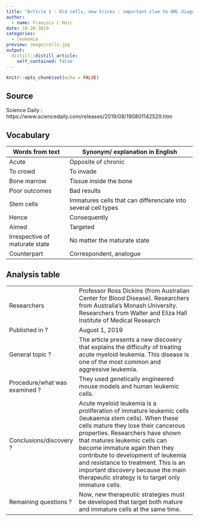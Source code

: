 ```yaml
---
title: "Article 1 : Old cells, new tricks : important clue to AML diagnosis and treatment discovered"
author:
  - name: François L'Hoir
date: 10-20-2019
categories:
  - leukemia
preview: image/cells.jpg
output:
  distill::distill_article:
    self_contained: false
---
```


```r
knitr::opts_chunk$set(echo = FALSE)
```
## Source
Science Daily : https://www.sciencedaily.com/releases/2019/08/190801142529.htm 

## Vocabulary 

| Words from text                | Synonym/ explanation in English                                |
| ------------------------------ | -------------------------------------------------------------- |
| Acute                          | Opposite of chronic                                            |
| To crowd                       | To invade                                                      |
| Bone marrow                    | Tissue inside the bone                                         |
| Poor outcomes                  | Bad results                                                    |
| Stem cells                     | Immatures cells that can differenciate into several cell types |
| Hence                          | Consequently                                                   |
| Aimed                          | Targeted                                                       |
| Irrespective of maturate state | No matter the maturate state                                   |
| Counterpart                    | Correspondent, analogue                                        |

## Analysis table 

|                               |                                                                                                                                                                                                                                                                                                                                                                                                                              |
| ----------------------------- | ---------------------------------------------------------------------------------------------------------------------------------------------------------------------------------------------------------------------------------------------------------------------------------------------------------------------------------------------------------------------------------------------------------------------------- |
| Researchers                   | Professor Ross Dickins (from Australian Center for Blood Disease). Researchers from Australia’s Monash University. Researchers from Walter and Eliza Hall Institute of Medical Research                                                                                                                                                                                                                                      |
| Published in ?                | August 1, 2019                                                                                                                                                                                                                                                                                                                                                                                                               |
| General topic ?               | The article presents a new discovery that explains the difficulty of treating acute myeloid leukemia. This disease is one of the most common and aggressive leukemia.                                                                                                                                                                                                                                                        |
| Procedure/what was examined ? | They used genetically engineered mouse models and human leukemic cells.                                                                                                                                                                                                                                                                                                                                                      |
| Conclusions/discovery ?       | Acute myeloid leukemia is  a proliferation of immature leukemic cells (leukaemia stem cells). When these cells mature they lose their cancerous properties. Researchers have shown that matures leukemic cells can become immature again then they contribute to development of leukemia and resistance to treatment. This is an important discovery because the main therapeutic strategy is to target only immature cells. |
| Remaining questions ?         | Now, new therapeutic strategies must be developed that target both mature and immature cells at the same time.                                                                                                                                                                                                                                                                                                               |
